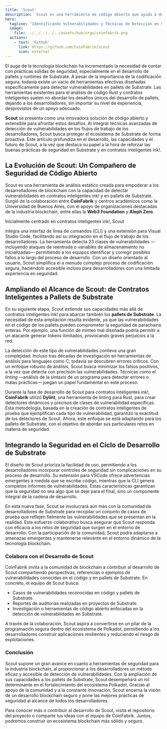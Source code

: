 ```yaml
---
title: 'Scout'
description: 'Scout es una herramienta de código abierto que ayuda a detectar vulnerabilidades en pallets de Substrate y contratos inteligentes ink!, reforzando la seguridad.'
hero:
  tagline: 'Identificando Vulnerabilidades y Técnicas de Detección en Substrate.'
  image:
    file: ../../../../../assets/hub/orgs/coinfabrik.png
  actions:
    - text: 'Github'
      link: https://github.com/CoinFabrik/scout
      icon: external
---
```



El auge de la tecnología blockchain ha incrementado la necesidad de contar con prácticas sólidas de seguridad, especialmente en el desarrollo de pallets y runtimes de Substrate. A pesar de la importancia de la codificación segura, todavía existe un vacío de herramientas efectivas diseñadas específicamente para detectar vulnerabilidades en pallets de Substrate. Las herramientas existentes para el análisis de código Rust y contratos inteligentes suelen no abordar los desafíos únicos del desarrollo de pallets, dejando a los desarrolladores, sin importar su nivel de experiencia, desprovistos de un apoyo adecuado.

**Scout** se presenta como una innovadora solución de código abierto y extensible para afrontar estos desafíos. Al integrar técnicas avanzadas de detección de vulnerabilidades en los flujos de trabajo de los desarrolladores, Scout busca proteger el ecosistema de Substrate de forma proactiva. Este artículo profundiza en el desarrollo, las capacidades y el futuro de Scout, a la vez que destaca su papel a la hora de reforzar las buenas prácticas de seguridad en Substrate y en contratos inteligentes ink!.

## La Evolución de Scout: Un Compañero de Seguridad de Código Abierto
Scout es una herramienta de análisis estático creada para empoderar a los desarrolladores de blockchain con la capacidad de detectar vulnerabilidades en contratos inteligentes ink! y en pallets de Substrate. Surgió de la colaboración entre **CoinFabrik** y centros académicos como la Universidad de Buenos Aires, con el apoyo de organizaciones destacadas de la industria blockchain, entre ellas la **Web3 Foundation** y **Aleph Zero**.

Inicialmente centrado en contratos inteligentes ink!, Scout

integra una interfaz de línea de comandos (CLI) y una extensión para Visual Studio Code, facilitando así su integración en el flujo de trabajo de los desarrolladores. La herramienta detecta 23 clases de vulnerabilidades —incluyendo ataques de reentrada o variables de almacenamiento no inicializadas— permitiendo a los equipos identificar y corregir posibles fallos a lo largo del proceso de desarrollo. Con un diseño orientado al usuario, Scout simplifica el a menudo complejo proceso de codificación segura, haciéndolo accesible incluso para desarrolladores con una limitada experiencia en seguridad.

## Ampliando el Alcance de Scout: de Contratos Inteligentes a Pallets de Substrate
En su siguiente etapa, Scout extiende sus capacidades más allá de contratos inteligentes ink! para abarcar también los **pallets de Substrate**. La necesidad de esta ampliación resulta evidente, ya que las vulnerabilidades en el código de los pallets pueden comprometer la seguridad de parachains enteras. Por ejemplo, una función de minteo mal diseñada podría permitir a un atacante generar tokens ilimitados, provocando graves perjuicios a la red.

La detección de este tipo de vulnerabilidades conlleva una gran complejidad. Incluso tras décadas de investigación en herramientas de análisis para lenguajes como C, todavía se descubren errores críticos. Con un enfoque robusto de análisis, Scout busca minimizar los falsos positivos, a la vez que detecta con precisión las vulnerabilidades. Técnicas como el *linting* —análisis de la sintaxis de un programa para detectar errores o malas prácticas— juegan un papel fundamental en este proceso.

Durante la fase de desarrollo de Scout para contratos inteligentes ink!, **CoinFabrik** utilizó **Dylint**, una herramienta de linting para Rust, para crear detectores dinámicos y precisos de clases de vulnerabilidad específicas. Esta metodología, basada en la creación de contratos inteligentes de prueba que ejemplifican cada tipo de vulnerabilidad, garantizó la exactitud de los detectores de Scout. Ahora, este enfoque se está adaptando para los pallets de Substrate, con el objetivo de abordar sus particulares retos en materia de seguridad.

## Integrando la Seguridad en el Ciclo de Desarrollo de Substrate
El diseño de Scout prioriza la facilidad de uso, permitiendo a los desarrolladores incorporar controles de seguridad sin complicaciones en su proceso de desarrollo. Su extensión para VSCode ofrece advertencias emergentes a medida que se escribe código, mientras que la CLI genera completos informes de vulnerabilidades. Estas características garantizan que la seguridad no sea algo que se deje para el final, sino un componente integral de la cadena de desarrollo.

En esta nueva fase, Scout se involucrará aún más con la comunidad de desarrolladores de Substrate para recopilar un conjunto de casos de prueba que reflejen fielmente las vulnerabilidades que se presentan en la realidad. Este esfuerzo colaborativo busca asegurar que Scout responda con eficacia a los retos de seguridad que surgen en el entorno de desarrollo. Con la participación de la comunidad, Scout podrá adaptarse a amenazas emergentes y mantenerse relevante en el entorno dinámico de la tecnología blockchain.

### Colabora con el Desarrollo de Scout
CoinFabrik invita a la comunidad de blockchain a contribuir al desarrollo de Scout compartiendo perspectivas, referencias o ejemplos de vulnerabilidades conocidas en el código y en pallets de Substrate. En concreto, el equipo de Scout busca:

- Casos de vulnerabilidades reconocidas en código y pallets de Substrate.  
- Reportes de auditorías realizadas en proyectos de Substrate.  
- Investigación o herramientas de código abierto enfocadas en la detección de vulnerabilidades en Substrate.

A través de la colaboración, Scout aspira a convertirse en un pilar de la programación segura dentro del ecosistema de Polkadot, permitiendo a los desarrolladores construir aplicaciones resilientes y reduciendo el riesgo de explotaciones.

### Conclusión
Scout supone un gran avance en cuanto a herramientas de seguridad para la industria blockchain, al proporcionar a los desarrolladores un método eficaz y accesible de detección de vulnerabilidades. Con la ampliación de sus capacidades a los pallets de Substrate, Scout desempeñará un rol determinante en el fortalecimiento del ecosistema Polkadot. Gracias al apoyo de la comunidad y a la constante innovación, Scout encarna la visión de un desarrollo blockchain seguro y pone las mejores prácticas de seguridad al alcance de todos los desarrolladores.

Para conocer más o contribuir al desarrollo de Scout, visita el repositorio del proyecto o comparte tus ideas con el equipo de CoinFabrik. Juntos, podremos construir un ecosistema blockchain más sólido y seguro.